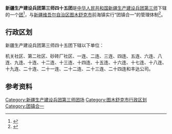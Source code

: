 {{中国乡级行政区
|行政区全称           = 新疆生产建设兵团第三师四十五团<br>图木舒克市前海镇
|上级行政区           = [[新疆生产建设兵团第三师|新疆生产建设兵团第三师]]<br>[[新疆维吾尔自治区|新疆维吾尔自治区]][[图木舒克市|图木舒克市]]
|行政区类别           = [[團_(軍隊)|团]]
}}

'''新疆生产建设兵团第三师四十五团'''是[[中华人民共和国|中华人民共和国]][[新疆生产建设兵团|新疆生产建设兵团]][[新疆生产建设兵团第三师|第三师]]下辖的一个[[團_(軍隊)|团]]<ref>{{Cite journal|title=新疆生产建设兵团分布图|author=新疆生产建设兵团年鉴编辑委员会|journal=兵团年鉴|publisher=新疆生产建设兵团年鉴社|doi=10.42437/y.cnki.yxjsc.2021.000007|year=2020|location=乌鲁木齐|page=7-8|issn=1671-3338}}</ref>，与[[新疆维吾尔自治区|新疆维吾尔自治区]][[图木舒克市|图木舒克市]]前海镇实行“团镇合一”的管理体制<ref>{{cite web|title=兵团城市图木舒克7个团场建镇：要吸引更多内地人口落户|url=https://www.thepaper.cn/newsDetail_forward_5505728|date=2020-01-13|website=澎湃新闻|access-date=2021-08-25|archive-date=2021-08-24|archive-url=https://web.archive.org/web/20210824094757/https://www.thepaper.cn/newsDetail_forward_5505728|dead-url=no}}</ref>。

== 行政区划 ==
新疆生产建设兵团第三师四十五团下辖以下单位：

机关社区、第二社区、砂砖厂社区、一连、二连、三连、四连、五连、六连、八连、九连、十连、十二连、十三连、十四连、十五连、十六连、十七连、十八连、十九连、二十连、二十一连、二十二连、二十三连、二十四连和丰达公司。

== 参考资料 ==
{{reflist}}

{{新疆行政区划小作品}}
{{新疆维吾尔自治区图木舒克市行政区划}}
{{新疆生产建设兵团第三师}}
{{DEFAULTSORT:45}}
[[Category:新疆生产建设兵团第三师团场|Category:新疆生产建设兵团第三师团场]]
[[Category:图木舒克市行政区划|Category:图木舒克市行政区划]]
[[Category:团镇合一|Category:团镇合一]]